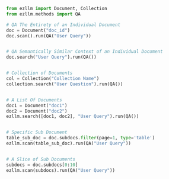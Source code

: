 ---
---

```py
from ezllm import Document, Collection
from ezllm.methods import QA

# QA The Entirety of an Individual Document
doc = Document("doc_id")
doc.scan().run(QA("User Query"))


# QA Semantically Similar Context of an Individual Document
doc.search("User Query").run(QA())


# Collection of Documents
col = Collection("Collection Name")
collection.search("User Question").run(QA())


# A List Of Documents
doc1 = Document("doc1")
doc2 = Document("doc2")
ezllm.search([doc1, doc2], "User Query").run(QA())


# Specific Sub Document
table_sub_doc = doc.subdocs.filter(page=1, type='table')
ezllm.scan(table_sub_doc).run(QA("User Query"))


# A Slice of Sub Documents
subdocs = doc.subdocs[0:10]
ezllm.scan(subdocs).run(QA("User Query"))
```